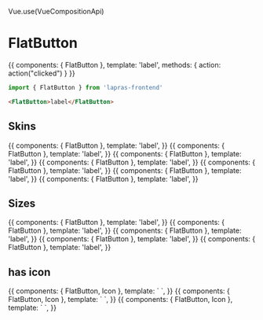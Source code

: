 Vue.use(VueCompositionApi)


<Meta title="FlatButton" component={FlatButton} />

# FlatButton

<Preview>
  <Story name="default">
    {{
      components: { FlatButton },
      template: '<FlatButton @click="action">label</FlatButton>',
      methods: { action: action("clicked") }
    }}
  </Story>
</Preview>

```typescript
import { FlatButton } from 'lapras-frontend'
```

```html
<FlatButton>label</FlatButton>
```

<Props of={FlatButton} />

## Skins

<Preview>
  <Story name="skin: primary">
    {{
        components: { FlatButton },
        template: '<FlatButton skin="primary">label</FlatButton>',
    }}
  </Story>
  <Story name="skin: primary line">
    {{
        components: { FlatButton },
        template: '<FlatButton skin="primary-line">label</FlatButton>',
    }}
  </Story>
  <Story name="skin: secondary">
    {{
        components: { FlatButton },
        template: '<FlatButton skin="secondary">label</FlatButton>',
    }}
  </Story>
  <Story name="skin: tertiary">
    {{
        components: { FlatButton },
        template: '<FlatButton skin="tertiary">label</FlatButton>',
    }}
  </Story>
  <Story name="skin: muted">
    {{
        components: { FlatButton },
        template: '<FlatButton skin="muted">label</FlatButton>',
    }}
  </Story>
  <Story name="skin: disabled">
    {{
        components: { FlatButton },
        template: '<FlatButton skin="disabled">label</FlatButton>',
    }}
  </Story>
  <Story name="skin: rainbow">
    {{
        components: { FlatButton },
        template: '<FlatButton skin="rainbow">label</FlatButton>',
    }}
  </Story>
</Preview>

## Sizes

<Preview>
  <Story name="size: xl">
    {{
        components: { FlatButton },
        template: '<FlatButton size="xl">label</FlatButton>',
    }}
  </Story>
  <Story name="size: l">
    {{
        components: { FlatButton },
        template: '<FlatButton size="l">label</FlatButton>',
    }}
  </Story>
  <Story name="size: m">
    {{
        components: { FlatButton },
        template: '<FlatButton size="m">label</FlatButton>',
    }}
  </Story>
  <Story name="size: s">
    {{
        components: { FlatButton },
        template: '<FlatButton size="s">label</FlatButton>',
    }}
  </Story>
  <Story name="size: xs">
    {{
        components: { FlatButton },
        template: '<FlatButton size="xs">label</FlatButton>',
    }}
  </Story>
</Preview>

## has icon

<Preview>
  <Story name="has icons">
    {{
        components: { FlatButton, Icon },
        template: `
          <FlatButton>
            <template #default>label</template>
            <template #rightIcon><Icon name="arrow-right" /></template>
            <template #leftIcon><Icon name="arrow-left" /></template>
          </FlatButton>
        `,
    }}
  </Story>
  <Story name="has left icon">
    {{
      components: { FlatButton, Icon },
      template: `
        <FlatButton>
          <template #default>label</template>
          <template #leftIcon><Icon name="arrow-left" /></template>
        </FlatButton>
      `,
    }}
  </Story>
  <Story name="has right icon">
    {{
      components: { FlatButton, Icon },
      template: `
        <FlatButton>
          <template #default>label</template>
          <template #rightIcon><Icon name="arrow-right" /></template>
        </FlatButton>
      `,
    }}
  </Story>
</Preview>
